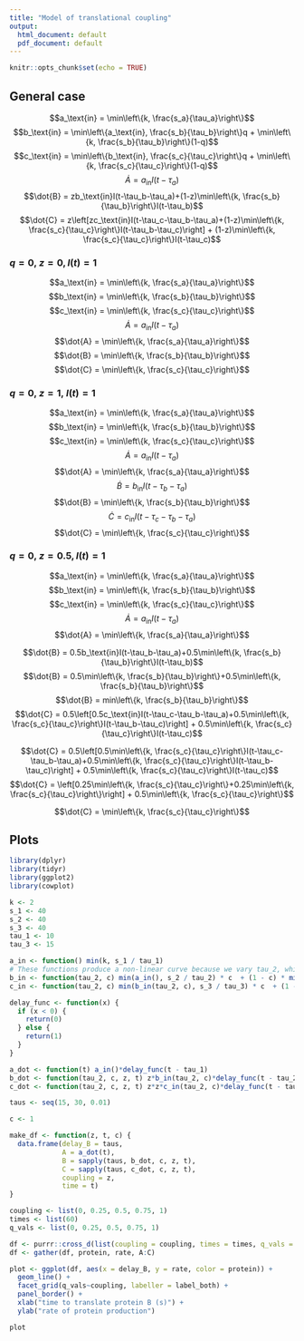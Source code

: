 ```yaml
---
title: "Model of translational coupling"
output:
  html_document: default
  pdf_document: default
---
```


```r
knitr::opts_chunk$set(echo = TRUE)
```

## General case

$$a_\text{in} = \min\left\{k, \frac{s_a}{\tau_a}\right\}$$
$$b_\text{in} = \min\left\{a_\text{in}, \frac{s_b}{\tau_b}\right\}q + \min\left\{k, \frac{s_b}{\tau_b}\right\}(1-q)$$
$$c_\text{in} = \min\left\{b_\text{in}, \frac{s_c}{\tau_c}\right\}q + \min\left\{k, \frac{s_c}{\tau_c}\right\}(1-q)$$
$$\dot{A} = a_\text{in}I(t-\tau_a)$$
$$\dot{B} = zb_\text{in}I(t-\tau_b-\tau_a)+(1-z)\min\left\{k, \frac{s_b}{\tau_b}\right\}I(t-\tau_b)$$
$$\dot{C} = z\left[zc_\text{in}I(t-\tau_c-\tau_b-\tau_a)+(1-z)\min\left\{k, \frac{s_c}{\tau_c}\right\}I(t-\tau_b-\tau_c)\right] + (1-z)\min\left\{k, \frac{s_c}{\tau_c}\right\}I(t-\tau_c)$$

### $q = 0,\ z = 0, I(t) = 1$

$$a_\text{in} = \min\left\{k, \frac{s_a}{\tau_a}\right\}$$
$$b_\text{in} = \min\left\{k, \frac{s_b}{\tau_b}\right\}$$
$$c_\text{in} = \min\left\{k, \frac{s_c}{\tau_c}\right\}$$
$$\dot{A} = a_\text{in}I(t-\tau_a)$$
$$\dot{A} = \min\left\{k, \frac{s_a}{\tau_a}\right\}$$
$$\dot{B} = \min\left\{k, \frac{s_b}{\tau_b}\right\}$$
$$\dot{C} = \min\left\{k, \frac{s_c}{\tau_c}\right\}$$

### $q = 0,\ z = 1,\ I(t) = 1$

$$a_\text{in} = \min\left\{k, \frac{s_a}{\tau_a}\right\}$$
$$b_\text{in} = \min\left\{k, \frac{s_b}{\tau_b}\right\}$$
$$c_\text{in} = \min\left\{k, \frac{s_c}{\tau_c}\right\}$$
$$\dot{A} = a_\text{in}I(t-\tau_a)$$
$$\dot{A} = \min\left\{k, \frac{s_a}{\tau_a}\right\}$$
$$\dot{B} = b_\text{in}I(t-\tau_b-\tau_a)$$
$$\dot{B} = \min\left\{k, \frac{s_b}{\tau_b}\right\}$$
$$\dot{C} = c_\text{in}I(t-\tau_c-\tau_b-\tau_a)$$
$$\dot{C} = \min\left\{k, \frac{s_c}{\tau_c}\right\}$$

### $q = 0,\ z = 0.5, I(t) = 1$

$$a_\text{in} = \min\left\{k, \frac{s_a}{\tau_a}\right\}$$
$$b_\text{in} = \min\left\{k, \frac{s_b}{\tau_b}\right\}$$
$$c_\text{in} = \min\left\{k, \frac{s_c}{\tau_c}\right\}$$
$$\dot{A} = a_\text{in}I(t-\tau_a)$$
$$\dot{A} = \min\left\{k, \frac{s_a}{\tau_a}\right\}$$

$$\dot{B} = 0.5b_\text{in}I(t-\tau_b-\tau_a)+0.5\min\left\{k, \frac{s_b}{\tau_b}\right\}I(t-\tau_b)$$
$$\dot{B} = 0.5\min\left\{k, \frac{s_b}{\tau_b}\right\}+0.5\min\left\{k, \frac{s_b}{\tau_b}\right\}$$
$$\dot{B} = min\left\{k, \frac{s_b}{\tau_b}\right\}$$
$$\dot{C} = 0.5\left[0.5c_\text{in}I(t-\tau_c-\tau_b-\tau_a)+0.5\min\left\{k, \frac{s_c}{\tau_c}\right\}I(t-\tau_b-\tau_c)\right] + 0.5\min\left\{k, \frac{s_c}{\tau_c}\right\}I(t-\tau_c)$$

$$\dot{C} = 0.5\left[0.5\min\left\{k, \frac{s_c}{\tau_c}\right\}I(t-\tau_c-\tau_b-\tau_a)+0.5\min\left\{k, \frac{s_c}{\tau_c}\right\}I(t-\tau_b-\tau_c)\right] + 0.5\min\left\{k, \frac{s_c}{\tau_c}\right\}I(t-\tau_c)$$
$$\dot{C} = \left[0.25\min\left\{k, \frac{s_c}{\tau_c}\right\}+0.25\min\left\{k, \frac{s_c}{\tau_c}\right\}\right] + 0.5\min\left\{k, \frac{s_c}{\tau_c}\right\}$$

$$\dot{C} = \min\left\{k, \frac{s_c}{\tau_c}\right\}$$

## Plots

```r
library(dplyr)
library(tidyr)
library(ggplot2)
library(cowplot)

k <- 2
s_1 <- 40
s_2 <- 40
s_3 <- 40
tau_1 <- 10
tau_3 <- 15

a_in <- function() min(k, s_1 / tau_1)
# These functions produce a non-linear curve because we vary tau_2, which is in the denominator
b_in <- function(tau_2, c) min(a_in(), s_2 / tau_2) * c  + (1 - c) * min(k, s_2 /tau_2)
c_in <- function(tau_2, c) min(b_in(tau_2, c), s_3 / tau_3) * c  + (1 - c) * min(k, s_3 /tau_3)

delay_func <- function(x) {
  if (x < 0) {
    return(0)
  } else {
    return(1)
  }
}

a_dot <- function(t) a_in()*delay_func(t - tau_1)
b_dot <- function(tau_2, c, z, t) z*b_in(tau_2, c)*delay_func(t - tau_2 - tau_1) + (1 - z)*min(k, s_2/tau_2)*delay_func(t - tau_2)
c_dot <- function(tau_2, c, z, t) z*z*c_in(tau_2, c)*delay_func(t - tau_2 - tau_1 - tau_3) + (1 - z)*min(k, s_3/tau_3)*delay_func(t - tau_3) + z*(1 - z)*min(k, s_3/tau_3)*delay_func(t - tau_2 - tau_3)

taus <- seq(15, 30, 0.01)

c <- 1

make_df <- function(z, t, c) {
  data.frame(delay_B = taus,
             A = a_dot(t),
             B = sapply(taus, b_dot, c, z, t),
             C = sapply(taus, c_dot, c, z, t),
             coupling = z,
             time = t)
}

coupling <- list(0, 0.25, 0.5, 0.75, 1)
times <- list(60)
q_vals <- list(0, 0.25, 0.5, 0.75, 1)

df <- purrr::cross_d(list(coupling = coupling, times = times, q_vals = q_vals)) %>% mutate(data = purrr::pmap(list(coupling, times, q_vals), make_df)) %>% unnest()
df <- gather(df, protein, rate, A:C)

plot <- ggplot(df, aes(x = delay_B, y = rate, color = protein)) +
  geom_line() +
  facet_grid(q_vals~coupling, labeller = label_both) +
  panel_border() +
  xlab("time to translate protein B (s)") +
  ylab("rate of protein production")

plot
```